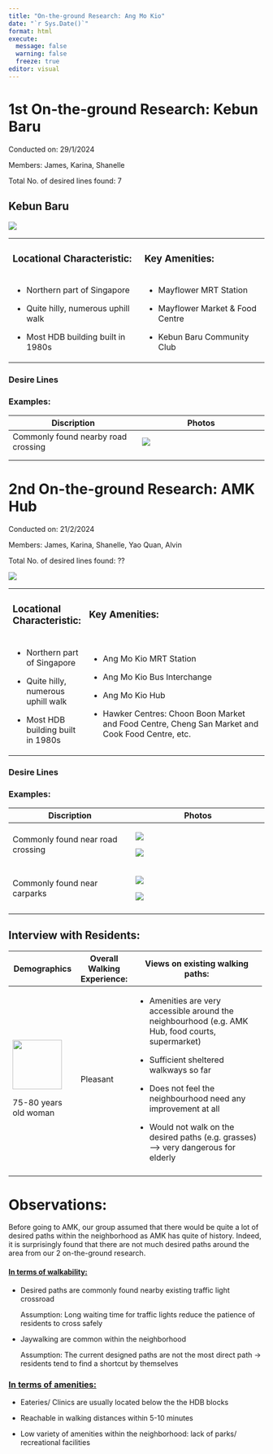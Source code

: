 ```yaml
---
title: "On-the-ground Research: Ang Mo Kio"
date: "`r Sys.Date()`"
format: html
execute: 
  message: false
  warning: false
  freeze: true
editor: visual
---
```


# 1st On-the-ground Research: Kebun Baru

Conducted on: 29/1/2024

Members: James, Karina, Shanelle

Total No. of desired lines found: 7

## Kebun Baru

![](images/clipboard-94001109.png)

+---------------------------------------+------------------------------------+
| ### Locational Characteristic:        | ### Key Amenities:                 |
+---------------------------------------+------------------------------------+
| -   Northern part of Singapore        | -   Mayflower MRT Station          |
|                                       |                                    |
| -   Quite hilly, numerous uphill walk | -   Mayflower Market & Food Centre |
|                                       |                                    |
| -   Most HDB building built in 1980s  | -   Kebun Baru Community Club      |
+---------------------------------------+------------------------------------+

### Desire Lines

### Examples:

| Discription                         | Photos                             |
|-------------------------------------|------------------------------------|
| Commonly found nearby road crossing | ![](images/clipboard-60905207.png) |
|                                     |                                    |
|                                     |                                    |

# 2nd On-the-ground Research: AMK Hub

Conducted on: 21/2/2024

Members: James, Karina, Shanelle, Yao Quan, Alvin

Total No. of desired lines found: ??

![](images/IMG_0329.PNG)

+---------------------------------------+----------------------------------------------------------------------------------------------------+
| ### Locational Characteristic:        | ### Key Amenities:                                                                                 |
+---------------------------------------+----------------------------------------------------------------------------------------------------+
| -   Northern part of Singapore        | -   Ang Mo Kio MRT Station                                                                         |
|                                       |                                                                                                    |
| -   Quite hilly, numerous uphill walk | -   Ang Mo Kio Bus Interchange                                                                     |
|                                       |                                                                                                    |
| -   Most HDB building built in 1980s  | -   Ang Mo Kio Hub                                                                                 |
|                                       |                                                                                                    |
|                                       | -   Hawker Centres: Choon Boon Market and Food Centre, Cheng San Market and Cook Food Centre, etc. |
+---------------------------------------+----------------------------------------------------------------------------------------------------+

### Desire Lines

### Examples:

+-----------------------------------+--------------------------------------+
| Discription                       | Photos                               |
+===================================+======================================+
| Commonly found near road crossing | ![](images/clipboard-1756411319.png) |
|                                   |                                      |
|                                   | ![](images/clipboard-41294998.png)   |
+-----------------------------------+--------------------------------------+
| Commonly found near carparks      | ![](images/clipboard-1190717585.png) |
|                                   |                                      |
|                                   | ![](images/clipboard-3398062726.png) |
+-----------------------------------+--------------------------------------+
|                                   |                                      |
+-----------------------------------+--------------------------------------+

## Interview with Residents:

+--------------------------------------------------+-----------------------------+-----------------------------------------------------------------------------------------------------+
| Demographics                                     | Overall Walking Experience: | Views on existing walking paths:                                                                    |
+==================================================+=============================+=====================================================================================================+
| ![](images/clipboard-2804988194.png){width="97"} | Pleasant                    | -   Amenities are very accessible around the neighbourhood (e.g. AMK Hub, food courts, supermarket) |
|                                                  |                             |                                                                                                     |
| 75-80 years old woman                            |                             | -   Sufficient sheltered walkways so far                                                            |
|                                                  |                             |                                                                                                     |
|                                                  |                             | -   Does not feel the neighbourhood need any improvement at all                                     |
|                                                  |                             |                                                                                                     |
|                                                  |                             | -   Would not walk on the desired paths (e.g. grasses) –\> very dangerous for elderly               |
+--------------------------------------------------+-----------------------------+-----------------------------------------------------------------------------------------------------+
|                                                  |                             |                                                                                                     |
+--------------------------------------------------+-----------------------------+-----------------------------------------------------------------------------------------------------+

# Observations:

Before going to AMK, our group assumed that there would be quite a lot of desired paths within the neighborhood as AMK has quite of history. Indeed, it is surprisingly found that there are not much desired paths around the area from our 2 on-the-ground research.

#### [In terms of walkability:]{.underline}

-   Desired paths are commonly found nearby existing traffic light crossroad

    Assumption: Long waiting time for traffic lights reduce the patience of residents to cross safely

-   Jaywalking are common within the neighborhood

    Assumption: The current designed paths are not the most direct path → residents tend to find a shortcut by themselves

### [**In terms of amenities:**]{.underline}

-   Eateries/ Clinics are usually located below the the HDB blocks 

-   Reachable in walking distances within 5-10 minutes 

-   Low variety of amenities within the neighborhood: lack of parks/ recreational facilities 
